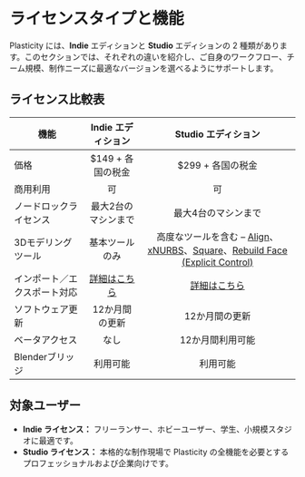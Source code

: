 # ライセンスタイプと機能

Plasticity には、**Indie** エディションと **Studio** エディションの 2 種類があります。このセクションでは、それぞれの違いを紹介し、ご自身のワークフロー、チーム規模、制作ニーズに最適なバージョンを選べるようにサポートします。

## ライセンス比較表

| 機能 | Indie エディション | Studio エディション |
| ---- | :-----------------: | :------------------: |
| 価格 | $149 + 各国の税金 | $299 + 各国の税金 |
| 商用利用 | 可 | 可 |
| ノードロックライセンス | 最大2台のマシンまで | 最大4台のマシンまで |
| 3Dモデリングツール | 基本ツールのみ | 高度なツールを含む – [Align](/solid/align)、[xNURBS](/solid/xnurbs)、[Square](/solid/square)、[Rebuild Face (Explicit Control)](/solid/rebuild-face) |
| インポート／エクスポート対応 | [詳細はこちら](/plasticity-essentials/import-export) | [詳細はこちら](/plasticity-essentials/import-export) |
| ソフトウェア更新 | 12か月間の更新 | 12か月間の更新 |
| ベータアクセス | なし | 12か月間利用可能 |
| Blenderブリッジ | 利用可能 | 利用可能 |

## 対象ユーザー

- **Indie ライセンス：** フリーランサー、ホビーユーザー、学生、小規模スタジオに最適です。
- **Studio ライセンス：** 本格的な制作現場で Plasticity の全機能を必要とするプロフェッショナルおよび企業向けです。
